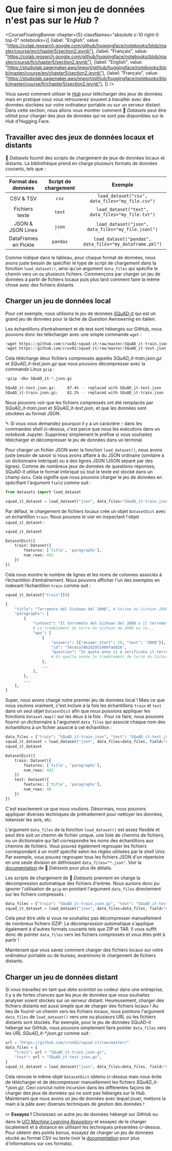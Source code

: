 # Que faire si mon jeu de données n'est pas sur le <i>Hub</i> ?

<CourseFloatingBanner chapter={5}
  classNames="absolute z-10 right-0 top-0"
  notebooks={[
    {label: "English", value: "https://colab.research.google.com/github/huggingface/notebooks/blob/master/course/en/chapter5/section2.ipynb"},
    {label: "Français", value: "https://colab.research.google.com/github/huggingface/notebooks/blob/master/course/fr/chapter5/section2.ipynb"},
    {label: "English", value: "https://studiolab.sagemaker.aws/import/github/huggingface/notebooks/blob/master/course/en/chapter5/section2.ipynb"},
    {label: "Français", value: "https://studiolab.sagemaker.aws/import/github/huggingface/notebooks/blob/master/course/fr/chapter5/section2.ipynb"},
]} />

Vous savez comment utiliser le [*Hub*](https://huggingface.co/datasets) pour télécharger des jeux de données mais en pratique vous vous retrouverez souvent à travailler avec des données stockées sur votre ordinateur portable ou sur un serveur distant. Dans cette section, nous allons vous montrer comment 🤗 *Datasets* peut être utilisé pour charger des jeux de données qui ne sont pas disponibles sur le *Hub* d’Hugging Face.

<Youtube id="HyQgpJTkRdE"/>

## Travailler avec des jeux de données locaux et distants

🤗 *Datasets* fournit des scripts de chargement de jeux de données locaux et distants. La bibliothèque prend en charge plusieurs formats de données courants, tels que :

| Format des données  | Script de chargement |                         Exemple                         |
| :----------------: | :------------------: | :-----------------------------------------------------: |
|     CSV & TSV      |        `csv`         |     `load_dataset("csv", data_files="my_file.csv")`     |
|   Fichiers texte   |        `text`        |    `load_dataset("text", data_files="my_file.txt")`     |
| JSON & JSON Lines |        `json`        |   `load_dataset("json", data_files="my_file.jsonl")`    |
| DataFrames en Pickle |       `pandas`       | `load_dataset("pandas", data_files="my_dataframe.pkl")` |

Comme indiqué dans le tableau, pour chaque format de données, nous avons juste besoin de spécifier le type de script de chargement dans la fonction `load_dataset()`, ainsi qu'un argument `data_files` qui spécifie le chemin vers un ou plusieurs fichiers. Commençons par charger un jeu de données à partir de fichiers locaux puis plus tard comment faire la même chose avec des fichiers distants.

## Charger un jeu de données local

Pour cet exemple, nous utilisons le jeu de données [SQuAD-it](https://github.com/crux82/squad-it/) qui est un grand jeu de données pour la tâche de *Question Awnswering* en italien.

Les échantillons d’entraînement et de test sont hébergés sur GitHub, nous pouvons donc les télécharger avec une simple commande `wget` :

```python
!wget https://github.com/crux82/squad-it/raw/master/SQuAD_it-train.json.gz
!wget https://github.com/crux82/squad-it/raw/master/SQuAD_it-test.json.gz
```

Cela télécharge deux fichiers compressés appelés *SQuAD_it-train.json.gz* et *SQuAD_it-test.json.gz* que nous pouvons décompresser avec la commande Linux `gzip` :

```python
!gzip -dkv SQuAD_it-*.json.gz
```

```bash
SQuAD_it-test.json.gz:	   87.4% -- replaced with SQuAD_it-test.json
SQuAD_it-train.json.gz:	   82.2% -- replaced with SQuAD_it-train.json
```

Nous pouvons voir que les fichiers compressés ont été remplacés par _SQuAD_it-train.json_ et _SQuAD_it-text.json_, et que les données sont stockées au format JSON.

<Tip>

✎ Si vous vous demandez pourquoi il y a un caractère `!` dans les commandes *shell* ci-dessus, c'est parce que nous les exécutons dans un *notebook* Jupyter. Supprimez simplement le préfixe si vous souhaitez télécharger et décompresser le jeu de données dans un terminal.

</Tip>

Pour charger un fichier JSON avec la fonction `load_dataset()`, nous avons juste besoin de savoir si nous avons affaire à du JSON ordinaire (similaire à un dictionnaire imbriqué) ou à des lignes JSON (JSON séparé par des lignes). Comme de nombreux jeux de données de questions-réponses, SQuAD-it utilise le format imbriqué où tout le texte est stocké dans un champ `data`. Cela signifie que nous pouvons charger le jeu de données en spécifiant l'argument `field` comme suit :

```py
from datasets import load_dataset

squad_it_dataset = load_dataset("json", data_files="SQuAD_it-train.json", field="data")
```

Par défaut, le chargement de fichiers locaux crée un objet `DatasetDict` avec un échantillon `train`. Nous pouvons le voir en inspectant l'objet `squad_it_dataset` :

```py
squad_it_dataset
```

```python out
DatasetDict({
    train: Dataset({
        features: ['title', 'paragraphs'],
        num_rows: 442
    })
})
```

Cela nous montre le nombre de lignes et les noms de colonnes associés à l’échantillon d’entraînement. Nous pouvons afficher l'un des exemples en indexant l’échantillon `train` comme suit :

```py
squad_it_dataset["train"][0]
```

```python out
{
    "title": "Terremoto del Sichuan del 2008", # Séisme du Sichuan 2008
    "paragraphs": [
        {
            "context": "Il terremoto del Sichuan del 2008 o il terremoto...",
			# Le tremblement de terre du Sichuan de 2008 ou le...
            "qas": [
                {
                    "answers": [{"answer_start": 29, "text": "2008"}],
                    "id": "56cdca7862d2951400fa6826",
                    "question": "In quale anno si è verificato il terremoto nel Sichuan?", 
					# En quelle année le tremblement de terre du Sichuan a-t-il eu lieu ?
                },
                ...
            ],
        },
        ...
    ],
}
```

Super, nous avons chargé notre premier jeu de données local ! Mais ce que nous voulons vraiment, c'est inclure à la fois les échantillons `train` et `test` dans un seul objet `DatasetDict` afin que nous puissions appliquer les fonctions `Dataset.map()` sur les deux à la fois . Pour ce faire, nous pouvons fournir un dictionnaire à l'argument `data_files` qui associe chaque nom des échantillons à un fichier associé à cet échantillon :

```py
data_files = {"train": "SQuAD_it-train.json", "test": "SQuAD_it-test.json"}
squad_it_dataset = load_dataset("json", data_files=data_files, field="data")
squad_it_dataset
```

```python out
DatasetDict({
    train: Dataset({
        features: ['title', 'paragraphs'],
        num_rows: 442
    })
    test: Dataset({
        features: ['title', 'paragraphs'],
        num_rows: 48
    })
})
```

C'est exactement ce que nous voulions. Désormais, nous pouvons appliquer diverses techniques de prétraitement pour nettoyer les données, tokeniser les avis, etc.

<Tip>

L'argument `data_files` de la fonction `load_dataset()` est assez flexible et peut être soit un chemin de fichier unique, une liste de chemins de fichiers, ou un dictionnaire qui fait correspondre les noms des échantillons aux chemins de fichiers. Vous pouvez également regrouper les fichiers correspondant à un motif spécifié selon les règles utilisées par le shell Unix. Par exemple, vous pouvez regrouper tous les fichiers JSON d'un répertoire en une seule division en définissant `data_files="*.json"`. Voir la [documentation](https://huggingface.co/docs/datasets/loading.html#local-and-remote-files) de 🤗 *Datasets* pour plus de détails.

</Tip>

Les scripts de chargement de 🤗 *Datasets* prennent en charge la décompression automatique des fichiers d'entrée. Nous aurions donc pu ignorer l'utilisation de `gzip` en pointant l'argument `data_files` directement sur les fichiers compressés :

```py
data_files = {"train": "SQuAD_it-train.json.gz", "test": "SQuAD_it-test.json.gz"}
squad_it_dataset = load_dataset("json", data_files=data_files, field="data")
```

Cela peut être utile si vous ne souhaitez pas décompresser manuellement de nombreux fichiers GZIP. La décompression automatique s'applique également à d'autres formats courants tels que ZIP et TAR. Il vous suffit donc de pointer `data_files` vers les fichiers compressés et vous êtes prêt à partir !

Maintenant que vous savez comment charger des fichiers locaux sur votre ordinateur portable ou de bureau, examinons le chargement de fichiers distants.

## Charger un jeu de données distant

Si vous travaillez en tant que *data scientist* ou codeur dans une entreprise, il y a de fortes chances que les jeux de données que vous souhaitez analyser soient stockés sur un serveur distant. Heureusement, charger des fichiers distants est aussi simple que de charger des fichiers locaux ! Au lieu de fournir un chemin vers les fichiers locaux, nous pointons l'argument `data_files` de `load_dataset()` vers une ou plusieurs URL où les fichiers distants sont stockés. Par exemple, pour le jeu de données SQuAD-it hébergé sur GitHub, nous pouvons simplement faire pointer `data_files` vers les URL _SQuAD_it-*.json.gz_ comme suit :

```py
url = "https://github.com/crux82/squad-it/raw/master/"
data_files = {
    "train": url + "SQuAD_it-train.json.gz",
    "test": url + "SQuAD_it-test.json.gz",
}
squad_it_dataset = load_dataset("json", data_files=data_files, field="data")
```

Cela renvoie le même objet `DatasetDict` obtenu ci-dessus mais nous évite de télécharger et de décompresser manuellement les fichiers _SQuAD_it-*.json.gz_. Ceci conclut notre incursion dans les différentes façons de charger des jeux de données qui ne sont pas hébergés sur le *Hub*. Maintenant que nous avons un jeu de données avec lequel jouer, mettons la main à la pâte avec diverses techniques de gestion des données !

<Tip>

✏️ **Essayez !** Choisissez un autre jeu de données hébergé sur GitHub ou dans le [*UCI Machine Learning Repository*](https://archive.ics.uci.edu/ml/index.php) et essayez de le charger localement et à distance en utilisant les techniques présentées ci-dessus. Pour obtenir des points bonus, essayez de charger un jeu de données stocké au format CSV ou texte (voir la [documentation](https://huggingface.co/docs/datasets/loading.html#local-and-remote-files) pour plus d'informations sur ces formats).

</Tip>
